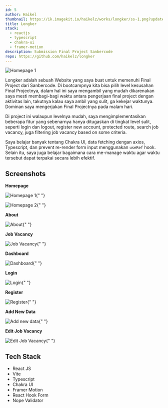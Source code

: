 ```yaml
---
id: 5
author: Haikel
thumbnail: https://ik.imagekit.io/haikelz/works/longker/ss-1.png?updatedAt=1688953338194
title: Longker
stack:
  - reactjs
  - typescript
  - chakra-ui
  - framer-motion
description: Submission Final Project Sanbercode
repo: https://github.com/haikelz/longker
---
```


<img
  src="https://ik.imagekit.io/haikelz/works/longker/ss-1.png?updatedAt=1688953338194"
  alt="Homepage 1"
  fetchPriority="high"
/>

Longker adalah sebuah Website yang saya buat untuk memenuhi Final Project dari Sanbercode. Di bootcampnya kita bisa pilih level kesusahan Final Projectnya, dalam hal ini saya mengambil yang mudah dikarenakan saya mesti membagi-bagi waktu antara pengerjaan final project dengan aktivitas lain, takutnya kalau saya ambil yang sulit, ga kekejar waktunya. Dominan saya mengerjakan Final Projectnya pada malam hari.

Di project ini walaupun levelnya mudah, saya mengimplementasikan beberapa fitur yang sebenarnya hanya ditugaskan di tingkat level sulit, seperti login dan logout, register new account, protected route, search job vacancy, juga filtering job vacancy based on some criteria.

Saya belajar banyak tentang Chakra UI, data fetching dengan axios, Typescript, dan prevent re-render form input menggunakan `useRef` hook. Selain itu, saya juga belajar bagaimana cara me-manage waktu agar waktu tersebut dapat terpakai secara lebih efektif.

## Screenshots

**Homepage**

<img
  src="https://ik.imagekit.io/haikelz/works/longker/ss-1.png?updatedAt=1688953338194"
  alt="Homepage 1"
/>{" "}

<img
  src="https://ik.imagekit.io/haikelz/works/longker/ss-2.png?updatedAt=1688953338020"
  alt="Homepage 2"
/>{" "}

**About**

<img
  src="https://ik.imagekit.io/haikelz/works/longker/ss-3.png?updatedAt=1688953338153"
  alt="About"
/>{" "}

**Job Vacancy**

<img
  src="https://ik.imagekit.io/haikelz/works/longker/ss-4.png?updatedAt=1688953338037"
  alt="Job Vacancy"
/>{" "}

**Dashboard**

<img
  src="https://ik.imagekit.io/haikelz/works/longker/ss-5.png?updatedAt=1688953337957"
  alt="Dashboard"
/>{" "}

**Login**

<img
  src="https://ik.imagekit.io/haikelz/works/longker/ss-6.png?updatedAt=1688953337777"
  alt="Login"
/>{" "}

**Register**

<img
  src="https://ik.imagekit.io/haikelz/works/longker/ss-7.png?updatedAt=1688953337745"
  alt="Register"
/>{" "}

**Add New Data**

<img
  src="https://ik.imagekit.io/haikelz/works/longker/ss-8.png?updatedAt=1688953337838"
  alt="Add new data"
/>{" "}

**Edit Job Vacancy**

<img
  src="https://ik.imagekit.io/haikelz/works/longker/ss-9.png?updatedAt=1688953337818"
  alt="Edit Job Vacancy"
/>{" "}

## Tech Stack

- React JS
- Vite
- Typescript
- Chakra UI
- Framer Motion
- React Hook Form
- Nope Validator
